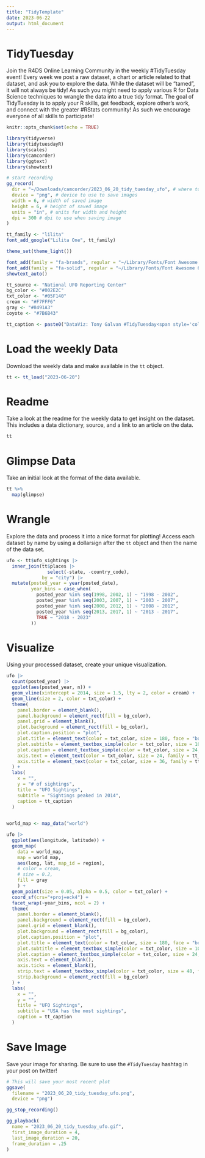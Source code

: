 ```yaml
---
title: "TidyTemplate"
date: 2023-06-22
output: html_document
---
```


# TidyTuesday

Join the R4DS Online Learning Community in the weekly #TidyTuesday event!
Every week we post a raw dataset, a chart or article related to that dataset, and ask you to explore the data.
While the dataset will be “tamed”, it will not always be tidy! As such you might need to apply various R for Data Science techniques to wrangle the data into a true tidy format.
The goal of TidyTuesday is to apply your R skills, get feedback, explore other’s work, and connect with the greater #RStats community!
As such we encourage everyone of all skills to participate!

```r

knitr::opts_chunk$set(echo = TRUE)

library(tidyverse)
library(tidytuesdayR)
library(scales)
library(camcorder)
library(ggtext)
library(showtext)

# start recording
gg_record(
  dir = "~/Downloads/camcorder/2023_06_20_tidy_tuesday_ufo", # where to save the recording
  device = "png", # device to use to save images
  width = 6, # width of saved image
  height = 6, # height of saved image
  units = "in", # units for width and height
  dpi = 300 # dpi to use when saving image
)

tt_family <- "lilita"
font_add_google("Lilita One", tt_family)

theme_set(theme_light())

font_add(family = "fa-brands", regular = "~/Library/Fonts/Font Awesome 6 Brands-Regular-400.otf")
font_add(family = "fa-solid", regular = "~/Library/Fonts/Font Awesome 6 Free-Solid-900.otf")
showtext_auto()

tt_source <- "National UFO Reporting Center"
bg_color <- "#002E2C"
txt_color <- "#05F140"
cream <- "#F7FFF6"  
gray <- "#8491A3"
coyote <- "#7B6B43"

tt_caption <- paste0("DataViz: Tony Galvan #TidyTuesday<span style='color:", bg_color, ";'>..</span><span style='font-family:fa-solid;color:", txt_color, ";'>&#xf0ce;</span><span style='color:", bg_color, ";'>.</span><span style='color:", txt_color, ";'>", tt_source, "</span><span style='color:", bg_color, ";'>..</span><span style='font-family:fa-brands;color:", txt_color, ";'>&#xf099;</span><span style='color:", bg_color, ";'>.</span><span style='color:", txt_color, ";'>@GDataScience1</span><span style='color:", bg_color, ";'>..</span><span style='font-family:fa-brands;color:", txt_color, ";'>&#xf09b;</span><span style='color:", bg_color, ";'>.</span><span style='color:", txt_color, ";'>GDataScience</span><span style='color:", bg_color, ";'>..</span>")

```

# Load the weekly Data

Download the weekly data and make available in the `tt` object.

```r

tt <- tt_load("2023-06-20")

```


# Readme

Take a look at the readme for the weekly data to get insight on the dataset.
This includes a data dictionary, source, and a link to an article on the data.

```r

tt

```


# Glimpse Data

Take an initial look at the format of the data available.

```r

tt %>% 
  map(glimpse)

```

# Wrangle

Explore the data and process it into a nice format for plotting! Access each dataset by name by using a dollarsign after the `tt` object and then the name of the data set.

```r

ufo <- tt$ufo_sightings |> 
  inner_join(tt$places |>
               select(-state, -country_code), 
             by = "city") |>
  mutate(posted_year = year(posted_date),
         year_bins = case_when(
           posted_year %in% seq(1998, 2002, 1) ~ "1998 - 2002",
           posted_year %in% seq(2003, 2007, 1) ~ "2003 - 2007",
           posted_year %in% seq(2008, 2012, 1) ~ "2008 - 2012",
           posted_year %in% seq(2013, 2017, 1) ~ "2013 - 2017",
           TRUE ~ "2018 - 2023"
         ))

```


# Visualize

Using your processed dataset, create your unique visualization.

```r

ufo |>
  count(posted_year) |>
  ggplot(aes(posted_year, n)) +
  geom_vline(xintercept = 2014, size = 1.5, lty = 2, color = cream) +
  geom_line(size = 2, color = txt_color) +
  theme(
    panel.border = element_blank(),
    panel.background = element_rect(fill = bg_color),
    panel.grid = element_blank(),
    plot.background = element_rect(fill = bg_color),
    plot.caption.position = "plot",
    plot.title = element_text(color = txt_color, size = 180, face = "bold", family = tt_family),
    plot.subtitle = element_textbox_simple(color = txt_color, size = 100, family = tt_family),
    plot.caption = element_textbox_simple(color = txt_color, size = 24, family = tt_family),
    axis.text = element_text(color = txt_color, size = 24, family = tt_family),
    axis.title = element_text(color = txt_color, size = 36, family = tt_family)
  ) +
  labs(
    x = "",
    y = "# of sightings",
    title = "UFO Sightings",
    subtitle = "Sightings peaked in 2014",
    caption = tt_caption
  )
  
```


```r

world_map <- map_data("world")

ufo |> 
  ggplot(aes(longitude, latitude)) +
  geom_map(
    data = world_map, 
    map = world_map,
    aes(long, lat, map_id = region),
    # color = cream,
    # size = 0.2,
    fill = gray
    ) +
  geom_point(size = 0.05, alpha = 0.5, color = txt_color) +
  coord_sf(crs="+proj=eck4") +
  facet_wrap(~year_bins, ncol = 2) +
  theme(
    panel.border = element_blank(),
    panel.background = element_rect(fill = bg_color),
    panel.grid = element_blank(),
    plot.background = element_rect(fill = bg_color),
    plot.caption.position = "plot",
    plot.title = element_text(color = txt_color, size = 180, face = "bold", family = tt_family),
    plot.subtitle = element_textbox_simple(color = txt_color, size = 100, family = tt_family),
    plot.caption = element_textbox_simple(color = txt_color, size = 24, family = tt_family),
    axis.text = element_blank(),
    axis.ticks = element_blank(),
    strip.text = element_textbox_simple(color = txt_color, size = 48, family = tt_family),
    strip.background = element_rect(fill = bg_color)
  ) +
  labs(
    x = "",
    y = "",
    title = "UFO Sightings",
    subtitle = "USA has the most sightings",
    caption = tt_caption
  )

```


# Save Image

Save your image for sharing. Be sure to use the `#TidyTuesday` hashtag in your post on twitter! 

```r

# This will save your most recent plot
ggsave(
  filename = "2023_06_20_tidy_tuesday_ufo.png",
  device = "png")

gg_stop_recording()

gg_playback(
  name = "2023_06_20_tidy_tuesday_ufo.gif",
  first_image_duration = 4,
  last_image_duration = 20,
  frame_duration = .25
)

```
